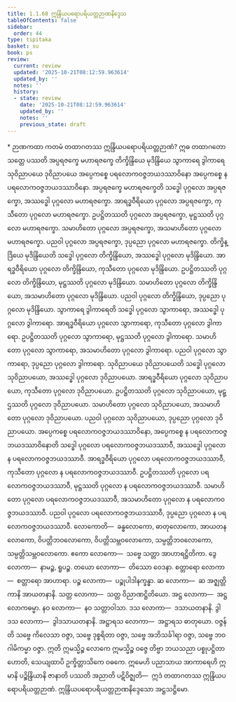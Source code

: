 ```yaml
---
title: 1.1.68 ဣန္ဒြိယပရောပရိယတ္တဉာဏနိဒ္ဒေသ
tableOfContents: false
sidebar:
  order: 44
type: tipitaka
basket: su
book: ps
review:
  current: review
  updated: '2025-10-21T08:12:59.963614'
  updated_by: ''
  notes: ''
  history:
  - state: review
    date: '2025-10-21T08:12:59.963614'
    updated_by: ''
    notes: ''
    previous_state: draft
---
```



<DynamicBreadcrumb />


<ReviewStatus review={frontmatter.review} showDetails={true} />

<HypothesisAnnotation frontmatter={frontmatter} />

<Paragraph type="center" book="ps">
* ဉာဏကထာ
</Paragraph>


<Division number="111" book="ps" e="ch" v="26" p="116">

<Paragraph number="649" book="ps">
ကတမံ <Emphasis>တထာဂတဿ ဣန္ဒြိယပရောပရိယတ္တဉာဏံ?</Emphasis> ဣဓ တထာဂတော သတ္တေ ပဿတိ အပ္ပရဇက္ခေ မဟာရဇက္ခေ တိက္ခိန္ဒြိယေ မုဒိန္ဒြိယေ သွာကာရေ ဒွါကာရေ သုဝိညာပယေ ဒုဝိညာပယေ အပ္ပေကစ္စေ ပရလောကဝဇ္ဇဘယဒဿာဝိနော အပ္ပေကစ္စေ န ပရလောကဝဇ္ဇဘယဒဿာဝိနော.
</Paragraph>

<Paragraph number="650" book="ps">
<Emphasis>အပ္ပရဇက္ခေ မဟာရဇက္ခေ</Emphasis>တိ သဒ္ဓေါ ပုဂ္ဂလော အပ္ပရဇက္ခော, အဿဒ္ဓေါ ပုဂ္ဂလော မဟာရဇက္ခော. အာရဒ္ဓဝီရိယော ပုဂ္ဂလော အပ္ပရဇက္ခော, ကုသီတော ပုဂ္ဂလော မဟာရဇက္ခော. ဥပဋ္ဌိတဿတိ ပုဂ္ဂလော အပ္ပရဇက္ခော, မုဋ္ဌဿတိ ပုဂ္ဂလော မဟာရဇက္ခော. သမာဟိတော ပုဂ္ဂလော အပ္ပရဇက္ခော, အသမာဟိတော ပုဂ္ဂလော မဟာရဇက္ခော. ပညဝါ ပုဂ္ဂလော အပ္ပရဇက္ခော, ဒုပ္ပညော ပုဂ္ဂလော မဟာရဇက္ခော.
</Paragraph>

<Paragraph number="651" book="ps">
<Emphasis>တိက္ခိန္ဒြိယေ မုဒိန္ဒြိယေ</Emphasis>တိ သဒ္ဓေါ ပုဂ္ဂလော တိက္ခိန္ဒြိယော, အဿဒ္ဓေါ ပုဂ္ဂလော မုဒိန္ဒြိယော. အာရဒ္ဓဝီရိယော ပုဂ္ဂလော တိက္ခိန္ဒြိယော, ကုသီတော ပုဂ္ဂလော မုဒိန္ဒြိယော. ဥပဋ္ဌိတဿတိ ပုဂ္ဂလော တိက္ခိန္ဒြိယော, မုဋ္ဌဿတိ ပုဂ္ဂလော မုဒိန္ဒြိယော. သမာဟိတော ပုဂ္ဂလော တိက္ခိန္ဒြိယော, အသမာဟိတော ပုဂ္ဂလော မုဒိန္ဒြိယော. ပညဝါ ပုဂ္ဂလော တိက္ခိန္ဒြိယော, ဒုပ္ပညော ပုဂ္ဂလော မုဒိန္ဒြိယော.
</Paragraph>

<Paragraph number="652" book="ps">
<Emphasis>သွာကာရေ ဒွါကာရေ</Emphasis>တိ သဒ္ဓေါ ပုဂ္ဂလော သွာကာရော, အဿဒ္ဓေါ ပုဂ္ဂလော ဒွါကာရော. အာရဒ္ဓဝီရိယော ပုဂ္ဂလော သွာကာရော, ကုသီတော ပုဂ္ဂလော ဒွါကာရော. ဥပဋ္ဌိတဿတိ ပုဂ္ဂလော သွာကာရော, မုဋ္ဌဿတိ ပုဂ္ဂလော ဒွါကာရော. သမာဟိတော ပုဂ္ဂလော သွာကာရော, အသမာဟိတော ပုဂ္ဂလော ဒွါကာရော. ပညဝါ ပုဂ္ဂလော သွာကာရော, ဒုပ္ပညော ပုဂ္ဂလော ဒွါကာရော.
</Paragraph>

<Paragraph number="653" book="ps">
<Emphasis>သုဝိညာပယေ ဒုဝိညာပယေ</Emphasis>တိ သဒ္ဓေါ ပုဂ္ဂလော သုဝိညာပယော, အဿဒ္ဓေါ ပုဂ္ဂလော ဒုဝိညာပယော. အာရဒ္ဓဝီရိယော ပုဂ္ဂလော သုဝိညာပယော, ကုသီတော ပုဂ္ဂလော ဒုဝိညာပယော. ဥပဋ္ဌိတဿတိ ပုဂ္ဂလော သုဝိညာပယော, မုဋ္ဌဿတိ ပုဂ္ဂလော ဒုဝိညာပယော. သမာဟိတော ပုဂ္ဂလော သုဝိညာပယော, အသမာဟိတော ပုဂ္ဂလော ဒုဝိညာပယော. ပညဝါ ပုဂ္ဂလော သုဝိညာပယော, ဒုပ္ပညော ပုဂ္ဂလော ဒုဝိညာပယော.
</Paragraph>

<Paragraph number="654" book="ps">
<Emphasis>အပ္ပေကစ္စေ ပရလောကဝဇ္ဇဘယဒဿာဝိနော, အပ္ပေကစ္စေ န ပရလောကဝဇ္ဇဘယဒဿာဝိနော</Emphasis>တိ သဒ္ဓေါ ပုဂ္ဂလော ပရလောကဝဇ္ဇဘယဒဿာဝီ, အဿဒ္ဓေါ ပုဂ္ဂလော န ပရလောကဝဇ္ဇဘယဒဿာဝီ. အာရဒ္ဓဝီရိယော ပုဂ္ဂလော ပရလောကဝဇ္ဇဘယဒဿာဝီ, ကုသီတော ပုဂ္ဂလော န ပရလောကဝဇ္ဇဘယဒဿာဝီ. ဥပဋ္ဌိတဿတိ ပုဂ္ဂလော ပရလောကဝဇ္ဇဘယဒဿာဝီ, မုဋ္ဌဿတိ ပုဂ္ဂလော န ပရလောကဝဇ္ဇဘယဒဿာဝီ. သမာဟိတော ပုဂ္ဂလော ပရလောကဝဇ္ဇဘယဒဿာဝီ, အသမာဟိတော ပုဂ္ဂလော န ပရလောကဝဇ္ဇဘယဒဿာဝီ. ပညဝါ ပုဂ္ဂလော ပရလောကဝဇ္ဇဘယဒဿာဝီ, ဒုပ္ပညော ပုဂ္ဂလော န ပရလောကဝဇ္ဇဘယဒဿာဝီ.
</Paragraph>

</Division>
<Division number="112" book="ps" e="ch" v="26" p="117">

<Paragraph number="655" book="ps">
<Emphasis>လောကော</Emphasis>တိ—  ခန္ဓလောကော, ဓာတုလောကော, အာယတနလောကော, ဝိပတ္တိဘဝလောကော, ဝိပတ္တိသမ္ဘဝလောကော, သမ္ပတ္တိဘဝလောကော, သမ္ပတ္တိသမ္ဘဝလောကော.
</Paragraph>

<Paragraph number="656" book="ps">
ဧကော လောကော—  သဗ္ဗေ သတ္တာ အာဟာရဋ္ဌိတိကာ.
</Paragraph>

<Paragraph number="657" book="ps">
ဒွေ လောကာ—  နာမဉ္စ, ရူပဉ္စ.
</Paragraph>

<Paragraph number="658" book="ps">
တယော လောကာ—  တိဿော ဝေဒနာ.
</Paragraph>

<Paragraph number="659" book="ps">
စတ္တာရော လောကာ—  စတ္တာရော အာဟာရာ.
</Paragraph>

<Paragraph number="660" book="ps">
ပဉ္စ လောကာ—  ပဉ္စုပါဒါနက္ခန္ဓာ.
</Paragraph>

<Paragraph number="661" book="ps">
ဆ လောကာ—  ဆ အဇ္ဈတ္တိကာနိ အာယတနာနိ.
</Paragraph>

<Paragraph number="662" book="ps">
သတ္တ လောကာ—  သတ္တ ဝိညာဏဋ္ဌိတိယော.
</Paragraph>

<Paragraph number="663" book="ps">
အဋ္ဌ လောကာ—  အဋ္ဌ လောကဓမ္မာ.
</Paragraph>

<Paragraph number="664" book="ps">
နဝ လောကာ—  နဝ သတ္တာဝါသာ.
</Paragraph>

<Paragraph number="665" book="ps">
ဒသ လောကာ—  ဒသာယတနာနိ.
</Paragraph>

<Paragraph number="666" book="ps">
ဒွါဒသ လောကာ—  ဒွါဒသာယတနာနိ.
</Paragraph>

<Paragraph number="667" book="ps">
အဋ္ဌာရသ လောကာ—  အဋ္ဌာရသ ဓာတုယော.
</Paragraph>

<Paragraph number="668" book="ps">
<Emphasis>ဝဇ္ဇန်</Emphasis>တိ သဗ္ဗေ ကိလေသာ ဝဇ္ဇာ, သဗ္ဗေ ဒုစ္စရိတာ ဝဇ္ဇာ, သဗ္ဗေ အဘိသင်္ခါရာ ဝဇ္ဇာ, သဗ္ဗေ ဘဝဂါမိကမ္မာ ဝဇ္ဇာ. ဣတိ ဣမသ္မိဉ္စ လောကေ ဣမသ္မိဉ္စ ဝဇ္ဇေ တိဗ္ဗာ ဘယသညာ ပစ္စုပဋ္ဌိတာ ဟောတိ, သေယျထာပိ ဥက္ခိတ္တာသိကေ ဝဓကေ. ဣမေဟိ ပညာသာယ အာကာရေဟိ ဣမာနိ ပဉ္စိန္ဒြိယာနိ ဇာနာတိ ပဿတိ အညာတိ ပဋိဝိဇ္ဈတိ—  ဣဒံ တထာဂတဿ ဣန္ဒြိယပရောပရိယတ္တဉာဏံ.

</Paragraph>
</Division>

<Paragraph number="669" type="center" book="ps">
ဣန္ဒြိယပရောပရိယတ္တဉာဏနိဒ္ဒေသော အဋ္ဌသဋ္ဌိမော.
</Paragraph>